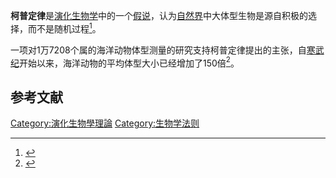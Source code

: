 {{expand|time=2015-10-13T16:32:02+00:00}}
'''柯普定律'''是[[演化生物学|演化生物学]]中的一个[[假说|假说]]，认为[[自然界|自然界]]中大体型生物是源自积极的选择，而不是随机过程<ref>{{cite news|title=支持海洋柯普定律的证据|url=http://chinese.eurekalert.org/zh/pub_releases/2015-02/aaft-sfc021715.php|accessdate=2015-10-13|agency=eurekalert|publisher=美国科学促进会|date=2015年2月20日|archive-date=2016-03-05|archive-url=https://web.archive.org/web/20160305154439/http://chinese.eurekalert.org/zh/pub_releases/2015-02/aaft-sfc021715.php|dead-url=no}}</ref>。

一项对1万7208个属的海洋动物体型测量的研究支持柯普定律提出的主张，自[[寒武纪|寒武纪]]开始以来，海洋动物的平均体型大小已经增加了150倍<ref>{{cite journal|last1=Heim|first1=NA|last2=Knope|first2=ML|last3=Schaal|first3=EK|last4=Wang|first4=SC|last5=Payne|first5=JL|title=Animal evolution. Cope's rule in the evolution of marine animals.|journal=Science (New York, N.Y.)|date=2015-02-20|volume=347|issue=6224|pages=867-70|pmid=25700517}}</ref>。

==参考文献==
{{reflist}}

[[Category:演化生物學理論|Category:演化生物學理論]]
[[Category:生物学法则|Category:生物学法则]]
